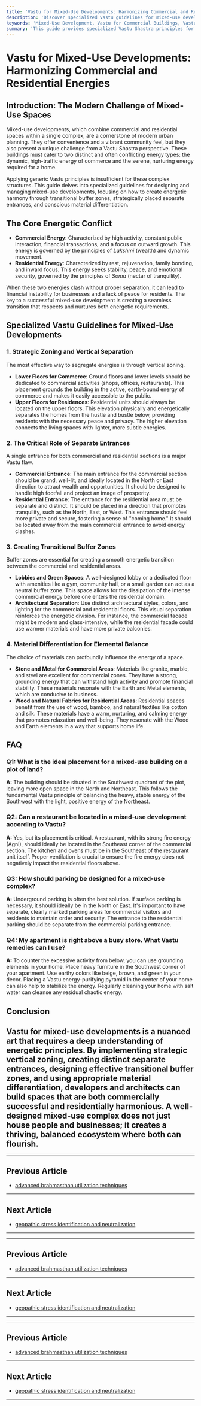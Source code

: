 ```yaml
---
title: 'Vastu for Mixed-Use Developments: Harmonizing Commercial and Residential Energies'
description: 'Discover specialized Vastu guidelines for mixed-use developments. Learn how to balance commercial and residential energies through strategic zoning, separate entrances, and material differentiation for optimal prosperity and harmony.'
keywords: 'Mixed-Use Development, Vastu for Commercial Buildings, Vastu for Residential Complexes, Urban Planning Vastu, Architectural Vastu, Energy Flow in Buildings, Transitional Buffer Zones'
summary: 'This guide provides specialized Vastu Shastra principles for designing and managing mixed-use commercial and residential complexes. Learn how to create harmonious, prosperous spaces by addressing conflicting energy requirements through transitional buffer zones, separate entrances, and specific material choices.'
---
```


# Vastu for Mixed-Use Developments: Harmonizing Commercial and Residential Energies

## Introduction: The Modern Challenge of Mixed-Use Spaces

Mixed-use developments, which combine commercial and residential spaces within a single complex, are a cornerstone of modern urban planning. They offer convenience and a vibrant community feel, but they also present a unique challenge from a Vastu Shastra perspective. These buildings must cater to two distinct and often conflicting energy types: the dynamic, high-traffic energy of commerce and the serene, nurturing energy required for a home.

Applying generic Vastu principles is insufficient for these complex structures. This guide delves into specialized guidelines for designing and managing mixed-use developments, focusing on how to create energetic harmony through transitional buffer zones, strategically placed separate entrances, and conscious material differentiation.

## The Core Energetic Conflict

-   **Commercial Energy**: Characterized by high activity, constant public interaction, financial transactions, and a focus on outward growth. This energy is governed by the principles of *Lakshmi* (wealth) and dynamic movement.
-   **Residential Energy**: Characterized by rest, rejuvenation, family bonding, and inward focus. This energy seeks stability, peace, and emotional security, governed by the principles of *Soma* (nectar of tranquility).

When these two energies clash without proper separation, it can lead to financial instability for businesses and a lack of peace for residents. The key to a successful mixed-use development is creating a seamless transition that respects and nurtures both energetic requirements.

## Specialized Vastu Guidelines for Mixed-Use Developments

### 1. Strategic Zoning and Vertical Separation

The most effective way to segregate energies is through vertical zoning.

-   **Lower Floors for Commerce**: Ground floors and lower levels should be dedicated to commercial activities (shops, offices, restaurants). This placement grounds the building in the active, earth-bound energy of commerce and makes it easily accessible to the public.
-   **Upper Floors for Residences**: Residential units should always be located on the upper floors. This elevation physically and energetically separates the homes from the hustle and bustle below, providing residents with the necessary peace and privacy. The higher elevation connects the living spaces with lighter, more subtle energies.

### 2. The Critical Role of Separate Entrances

A single entrance for both commercial and residential sections is a major Vastu flaw.

-   **Commercial Entrance**: The main entrance for the commercial section should be grand, well-lit, and ideally located in the North or East direction to attract wealth and opportunities. It should be designed to handle high footfall and project an image of prosperity.
-   **Residential Entrance**: The entrance for the residential area must be separate and distinct. It should be placed in a direction that promotes tranquility, such as the North, East, or West. This entrance should feel more private and secure, fostering a sense of "coming home." It should be located away from the main commercial entrance to avoid energy clashes.

### 3. Creating Transitional Buffer Zones

Buffer zones are essential for creating a smooth energetic transition between the commercial and residential areas.

-   **Lobbies and Green Spaces**: A well-designed lobby or a dedicated floor with amenities like a gym, community hall, or a small garden can act as a neutral buffer zone. This space allows for the dissipation of the intense commercial energy before one enters the residential domain.
-   **Architectural Separation**: Use distinct architectural styles, colors, and lighting for the commercial and residential floors. This visual separation reinforces the energetic division. For instance, the commercial facade might be modern and glass-intensive, while the residential facade could use warmer materials and have more private balconies.

### 4. Material Differentiation for Elemental Balance

The choice of materials can profoundly influence the energy of a space.

-   **Stone and Metal for Commercial Areas**: Materials like granite, marble, and steel are excellent for commercial zones. They have a strong, grounding energy that can withstand high activity and promote financial stability. These materials resonate with the Earth and Metal elements, which are conducive to business.
-   **Wood and Natural Fabrics for Residential Areas**: Residential spaces benefit from the use of wood, bamboo, and natural textiles like cotton and silk. These materials have a warm, nurturing, and calming energy that promotes relaxation and well-being. They resonate with the Wood and Earth elements in a way that supports home life.

## FAQ

### Q1: What is the ideal placement for a mixed-use building on a plot of land?
**A:** The building should be situated in the Southwest quadrant of the plot, leaving more open space in the North and Northeast. This follows the fundamental Vastu principle of balancing the heavy, stable energy of the Southwest with the light, positive energy of the Northeast.

### Q2: Can a restaurant be located in a mixed-use development according to Vastu?
**A:** Yes, but its placement is critical. A restaurant, with its strong fire energy (Agni), should ideally be located in the Southeast corner of the commercial section. The kitchen and ovens must be in the Southeast of the restaurant unit itself. Proper ventilation is crucial to ensure the fire energy does not negatively impact the residential floors above.

### Q3: How should parking be designed for a mixed-use complex?
**A:** Underground parking is often the best solution. If surface parking is necessary, it should ideally be in the North or East. It's important to have separate, clearly marked parking areas for commercial visitors and residents to maintain order and security. The entrance to the residential parking should be separate from the commercial parking entrance.

### Q4: My apartment is right above a busy store. What Vastu remedies can I use?
**A:** To counter the excessive activity from below, you can use grounding elements in your home. Place heavy furniture in the Southwest corner of your apartment. Use earthy colors like beige, brown, and green in your decor. Placing a Vastu energy-purifying pyramid in the center of your home can also help to stabilize the energy. Regularly cleaning your home with salt water can cleanse any residual chaotic energy.

## Conclusion

Vastu for mixed-use developments is a nuanced art that requires a deep understanding of energetic principles. By implementing strategic vertical zoning, creating distinct separate entrances, designing effective transitional buffer zones, and using appropriate material differentiation, developers and architects can build spaces that are both commercially successful and residentially harmonious. A well-designed mixed-use complex does not just house people and businesses; it creates a thriving, balanced ecosystem where both can flourish.
---
---

## Previous Article
- [advanced brahmasthan utilization techniques](180908_advanced_brahmasthan_utilization_techniques.mdx)

---

## Next Article
- [geopathic stress identification and neutralization](180910_geopathic_stress_identification_and_neutralization.mdx)

---
---

## Previous Article
- [advanced brahmasthan utilization techniques](180908_advanced_brahmasthan_utilization_techniques.mdx)

---

## Next Article
- [geopathic stress identification and neutralization](180910_geopathic_stress_identification_and_neutralization.mdx)

---
---

## Previous Article
- [advanced brahmasthan utilization techniques](180908_advanced_brahmasthan_utilization_techniques.mdx)

---

## Next Article
- [geopathic stress identification and neutralization](180910_geopathic_stress_identification_and_neutralization.mdx)

---
